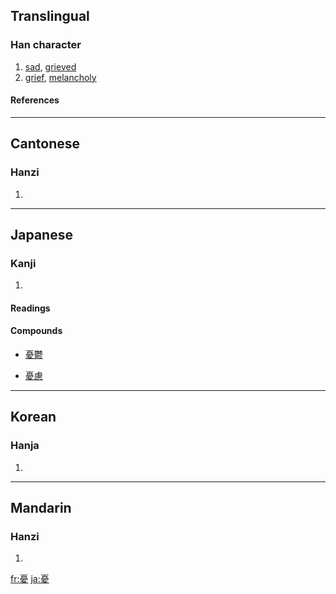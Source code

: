 {{see|忧}}

==Translingual==
===Han character===
{{Han char|rn=61|rad=心|as=11|sn=15|four=1024<sub>7</sub>|canj=一月心竹水 (MBPHE)}}
# [[sad]], [[grieved]]
# [[grief]], [[melancholy]]
====References====
{{Han ref|kx=0401.260|dkj=11170|dj=0741.130|hdz=42341.140|uh=6182|ud=24962|bh=BC7E|bd=48254}}
----
==Cantonese==
===Hanzi===
{{yue-hanzi|jyut=|y=yau1}}
# {{defn|Cantonese}}
----
==Japanese==
===Kanji===
{{ja-kanji|grade=c|rs=心11}}
# {{defn|Japanese}}
====Readings====
{{ja-readings|on=[[ゆう]] (yū)|kun=[[うれえる]] (ureeru), [[うれい]] (urei), [[うい]] (ui)}}
====Compounds====
{{top4}}
*[[憂鬱]]
{{mid4}}
*[[憂慮]]
{{mid4}}
{{mid4}}
{{bottom}}
----
==Korean==
===Hanja===
{{ko-hanja|hangeul=[[우]]|eumhun=|rv=u|mr=u|y=wu}}
# {{defn|Korean}}
----
==Mandarin==
===Hanzi===
{{cmn-hanzi|sim=忧|pin=[[yōu]] ([[you1]]), [[zhèng]] ([[zheng4]])|wg=yu<sup>1</sup>, cheng<sup>4</sup>}}
# {{defn|Mandarin}}

[[fr:憂]]
[[ja:憂]]